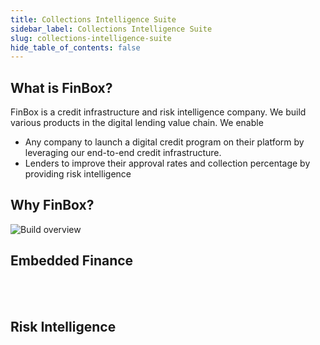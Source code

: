 ```yaml
---
title: Collections Intelligence Suite
sidebar_label: Collections Intelligence Suite
slug: collections-intelligence-suite
hide_table_of_contents: false
---
```




## What is FinBox?

FinBox is a credit infrastructure and risk intelligence company. We build various products in the digital lending value chain. 
We enable

 - Any company to launch a digital credit program on their platform by leveraging our end-to-end credit infrastructure.
 - Lenders to improve their approval rates and collection percentage by providing risk intelligence 


## Why FinBox?

<img src="/img/build_overview.png" alt="Build overview" />


## Embedded Finance

<div class="row">

<div class="col">
  <RedisCard
    title="FinBox Embedded Finance Platform"
    img="/img/EmbeddedFinance.svg"
    description="Build your own credit program by leveraging the FinBox Embedded Finance Platform"
    page="/embedded-finance/"
  />
</div>

<div class="col">
  <br></br>
</div>

</div>

## Risk Intelligence

<div class="row">

<div class="col">
  <RedisCard
    title="DeviceConnect"
    img="/img/DeviceConnect.svg"
    description="Leverage device data to build advanced underwriting models"
    page="/device-connect/"
  />
</div>

 <div class="col">
    <RedisCard 
        title="BankConnect" 
        img="/img/BankConnect.svg"
        description="Integrate Account Aggregator and Bank Statement Analysis in your platform" 
        page="/bank-connect/"
        />
 </div>
  </div>

<div class="row">

 <div class="col">
    <RedisCard 
        title="CollectX" 
        img = "/img/collectx.svg"
        description="Leverage device data and real-time monitoring to build collection prioritisation system" 
        page="/create/azure"
        />
 </div>
  <div class="col"><br></br></div>
</div>
